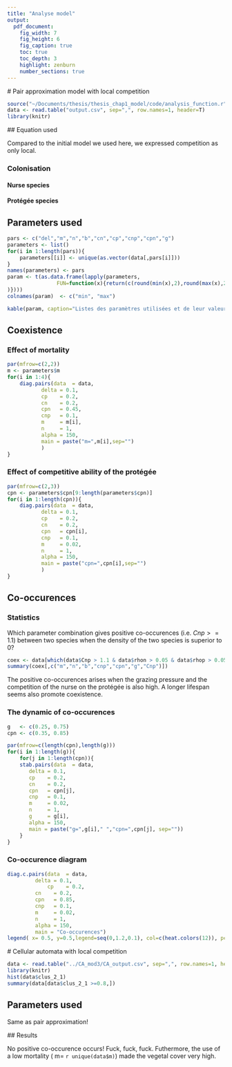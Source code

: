 ```yaml
---
title: "Analyse model"
output:
  pdf_document:
    fig_width: 7
    fig_height: 6
    fig_caption: true
    toc: true
    toc_depth: 3
    highlight: zenburn 
    number_sections: true
---
```



# Pair approximation model with local competition

```r
source("~/Documents/thesis/thesis_chap1_model/code/analysis_function.r")
data <- read.table("output.csv", sep=",", row.names=1, header=T)
library(knitr)
```
## Equation used

Compared to the initial model we used here, we expressed competition as only local.

### Colonisation

#### Nurse species
\begin{equation}
	w_{ \left\{0,+_n \right\} } = \left( \delta_n\rho_{+_N} + \left( 1 - \delta_n \right)q_{+_n|0}\right) \left(b_n-c_nq_{+_n|+_n} -  c_{pn}q_{+_p|0} \right)
\end{equation}

#### Protégée species
\begin{equation}
	w_{ \left\{0,+_p \right\} } = \left( \delta_p\rho_{+_p} + \left( 1 - \delta_p \right)q_{+_p|0}\right) \left(b_p-c_pq_{+_p|0} -  c_{np}q_{+_n|0} - g(1 - q_{+_n|0}n) \right)
	\label{recolP}
\end{equation}

## Parameters used

```r
pars <- c("del","m","n","b","cn","cp","cnp","cpn","g")
parameters <- list()
for(i in 1:length(pars)){
	parameters[[i]] <- unique(as.vector(data[,pars[i]]))
}
names(parameters) <- pars
param <- t(as.data.frame(lapply(parameters,
				FUN=function(x){return(c(round(min(x),2),round(max(x),2))
)})))
colnames(param)  <- c("min", "max")

kable(param, caption="Listes des paramètres utilisées et de leur valeurs")
```

## Coexistence

### Effect of mortality

```r
par(mfrow=c(2,2))
m <- parameters$m
for(i in 1:4){
	diag.pairs(data  = data,
		   delta = 0.1,
		   cp    = 0.2,
		   cn    = 0.2,
		   cpn   = 0.45,
		   cnp   = 0.1,
		   m     = m[i],
		   n     = 1,
		   alpha = 150,
		   main = paste("m=",m[i],sep="")
		   )
}

```

### Effect of competitive ability of the protégée

```r
par(mfrow=c(2,3))
cpn <- parameters$cpn[9:length(parameters$cpn)]
for(i in 1:length(cpn)){
	diag.pairs(data  = data,
		   delta = 0.1,
		   cp    = 0.2,
		   cn    = 0.2,
		   cpn   = cpn[i],
		   cnp   = 0.1,
		   m     = 0.02,
		   n     = 1,
		   alpha = 150,
		   main = paste("cpn=",cpn[i],sep="")
		   )
}

```

## Co-occurences

### Statistics

Which parameter combination gives positive co-occurences (i.e. $Cnp >= 1.1$) between two species when the density of the two species is superior to 0?

```r
coex <- data[which(data$Cnp > 1.1 & data$rhon > 0.05 & data$rhop > 0.05),]
summary(coex[,c("m","n","b","cnp","cpn","g","Cnp")])
```
The positive co-occurences arises when the grazing pressure and the competition of the nurse on the protégée is also high. A longer lifespan seems also promote coexistence.


### The dynamic of co-occurences

```r
g   <- c(0.25, 0.75)
cpn <- c(0.35, 0.85)

par(mfrow=c(length(cpn),length(g)))
for(i in 1:length(g)){
	for(j in 1:length(cpn)){
	stab.pairs(data  = data,
	   delta = 0.1,
	   cp    = 0.2,
	   cn    = 0.2,
	   cpn   = cpn[j],
	   cnp   = 0.1,
	   m     = 0.02,
	   n     = 1,
	   g     = g[i],
	   alpha = 150,
	   main = paste("g=",g[i]," ","cpn=",cpn[j], sep=""))
	}
}

```

### Co-occurence diagram

```r
diag.c.pairs(data  = data,
	     delta = 0.1,
       	     cp    = 0.2,
	     cn    = 0.2,
	     cpn   = 0.85,
	     cnp   = 0.1,
	     m     = 0.02,
	     n     = 1,
	     alpha = 150,
	     main = "Co-occurences")
legend( x= 0.5, y=0.5,legend=seq(0,1.2,0.1), col=c(heat.colors(12)), pch=6)
```


# Cellular automata with local competition

```r
data <- read.table("../CA_mod3/CA_output.csv", sep=",", row.names=1, header=T)
library(knitr)
hist(data$clus_2_1)
summary(data[data$clus_2_1 >=0.8,])
```

## Parameters used

Same as pair approximation!

## Results

No positive co-occurence occurs! Fuck, fuck, fuck. Futhermore, the use of a low mortality ( m=  `r unique(data$m)`) made the vegetal cover very high.

```r

```
